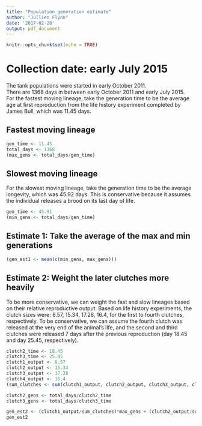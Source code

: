 ```yaml
---
title: "Population generation estimate"
author: "Jullien Flynn"
date: '2017-02-28'
output: pdf_document
---
```


```r
knitr::opts_chunk$set(echo = TRUE)
```
# Collection date: early July 2015

The tank populations were started in early October 2011.  
There are 1368 days in between early October 2011 and early July 2015.  
For the fastest moving lineage, take the generation time to be the average age at first reproduction from the life history experiment completed by James Bull, which was 11.45 days.

## Fastest moving lineage 
``` r
gen_time <- 11.45
total_days <- 1368
(max_gens <- total_days/gen_time)
```
## Slowest moving lineage  
For the slowest moving lineage, take the generation time to be the average longevity, which was 45.92 days. This is conservative because it assumes the individual releases a brood on its last day of life.  

```r
gen_time <- 45.91
(min_gens <- total_days/gen_time)
```
## Estimate 1: Take the average of the max and min generations  
```r
(gen_est1 <- mean(c(min_gens, max_gens)))
```
## Estimate 2: Weight the later clutches more heavily  
To be more conservative, we can weight the fast and slow lineages based on their relative reproductive output. Based on life history experiments, the clutch sizes were: 8.57, 15.34, 17.28, 16.4, for the first to fourth clutches, respectively. To be conservative, we can assume the fourth clutch was released at the very end of the animal's life, and the second and third clutches were released 7 days after the previous reproduction (day 18.45 and day 25.45, respectively). 
```r
clutch2_time <- 18.45
clutch3_time <- 25.45
clutch1_output <- 8.57
clutch2_output <- 15.34
clutch3_output <- 17.28
clutch4_output <- 16.4
(sum_clutches <- sum(clutch1_output, clutch2_output, clutch3_output, clutch4_output))

clutch2_gens <- total_days/clutch2_time
clutch3_gens <- total_days/clutch3_time

gen_est2 <- (clutch1_output/sum_clutches)*max_gens + (clutch2_output/sum_clutches)*clutch2_gens + (clutch3_output/sum_clutches)*clutch3_gens + (clutch4_output/sum_clutches)*min_gens
gen_est2

```
